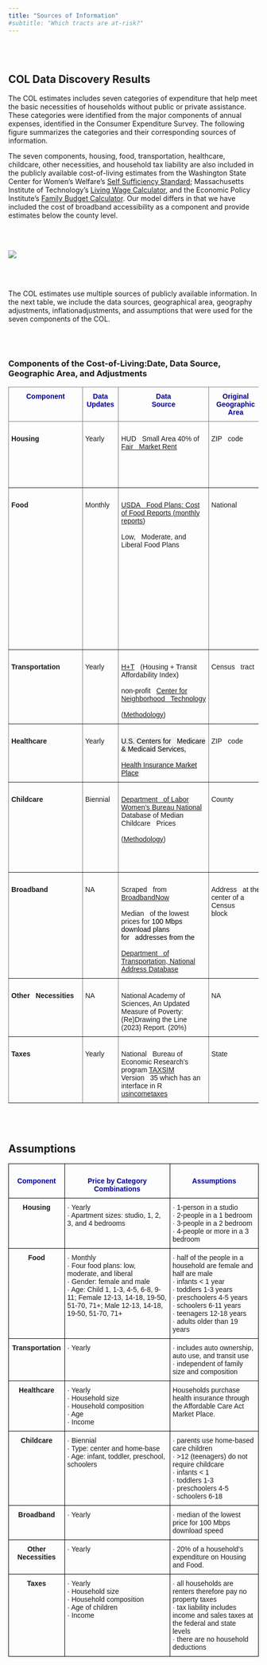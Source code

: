 ```yaml
---
title: "Sources of Information"
#subtitle: "Which tracts are at-risk?"
---
```


<br>
<br>


## COL Data Discovery Results

 
The COL estimates includes seven categories of expenditure that help meet the basic necessities of households without public or private assistance.  These categories were identified from the major components of annual expenses, identified in the Consumer Expenditure Survey. The following figure summarizes the categories and their corresponding sources of information. 

The seven components, housing, food, transportation, healthcare, childcare, other necessities, and household tax liability are also included in the publicly available cost-of-living estimates from the Washington State Center for Women’s Welfare’s [Self Sufficiency Standard](https://selfsufficiencystandard.org/washington); Massachusetts Institute of Technology’s [Living Wage Calculator](https://livingwage.mit.edu/), and the Economic Policy Institute’s [Family Budget Calculator](https://www.epi.org/resources/budget/budget-map/).  Our model differs in that we have included the cost of broadband accessibility as a component and provide estimates below the county level.

<br>
<br>

![](img/sources_data.png)  

<br>
<br>

The COL estimates use multiple sources of publicly available information.  In the next table, we include the data sources, geographical area, geography adjustments, inflationadjustments, and assumptions that were used for the seven components of the COL. 

<br>
<br>

### Components of the Cost-of-Living:Date, Data Source, Geographic Area, and Adjustments

<style type="text/css">
.tg  {border-collapse:collapse;border-spacing:0;}
.tg td{border-color:black;border-style:solid;border-width:1px;font-family:Arial, sans-serif;font-size:14px;
  overflow:hidden;padding:10px 5px;word-break:normal;}
.tg th{border-color:black;border-style:solid;border-width:1px;font-family:Arial, sans-serif;font-size:14px;
  font-weight:normal;overflow:hidden;padding:10px 5px;word-break:normal;}
.tg .tg-cttg{border-color:inherit;color:#00009b;font-weight:bold;text-align:center;vertical-align:top}
.tg .tg-fymr{border-color:inherit;font-weight:bold;text-align:left;vertical-align:top}
.tg .tg-0pky{border-color:inherit;text-align:left;vertical-align:top}
</style>
<table class="tg">
<thead>
  <tr>
    <th class="tg-cttg"><span style="font-weight:bold">Component    </span></th>
    <th class="tg-cttg">Data <br>Updates    </th>
    <th class="tg-cttg">Data<br>Source</th>
    <th class="tg-cttg">Original <br>Geographic <br>Area</th>
    <th class="tg-cttg">Geographic<br>Area<br>Adjustment</th>
    <th class="tg-cttg">Inflation<br>(Time)<br>Adjustment</th>
    <th class="tg-cttg">Final<br>Geographic <br>Area</th>
  </tr>
</thead>
<tbody>
  <tr>
    <td class="tg-fymr">&nbsp;&nbsp;&nbsp;<br>Housing&nbsp;&nbsp;&nbsp;</td>
    <td class="tg-0pky">&nbsp;&nbsp;&nbsp;<br>Yearly&nbsp;&nbsp;&nbsp;</td>
    <td class="tg-0pky">&nbsp;&nbsp;&nbsp;<br>HUD&nbsp;&nbsp;&nbsp;Small Area 40% of <a href="https://www.huduser.gov/portal/datasets/fmr/smallarea/index.html">Fair&nbsp;&nbsp;&nbsp;Market Rent</a>&nbsp;&nbsp;&nbsp;&nbsp;</td>
    <td class="tg-0pky">&nbsp;&nbsp;&nbsp;<br>ZIP&nbsp;&nbsp;&nbsp;code<br>&nbsp;&nbsp;&nbsp;<br> &nbsp;&nbsp;&nbsp;</td>
    <td class="tg-0pky">&nbsp;&nbsp;&nbsp;<br>ZIPS&nbsp;&nbsp;&nbsp;codes are distributed to census tracts based on demographic data&nbsp;&nbsp;&nbsp;</td>
    <td class="tg-0pky">&nbsp;&nbsp;&nbsp;<br>NA&nbsp;&nbsp;&nbsp;</td>
    <td class="tg-0pky">&nbsp;&nbsp;&nbsp;<br>Census&nbsp;&nbsp;&nbsp;<br>&nbsp;&nbsp;&nbsp;<br>tract&nbsp;&nbsp;&nbsp;</td>
  </tr>
  <tr>
    <td class="tg-fymr">&nbsp;&nbsp;&nbsp;<br>Food&nbsp;&nbsp;&nbsp;</td>
    <td class="tg-0pky">&nbsp;&nbsp;&nbsp;<br>Monthly&nbsp;&nbsp;&nbsp;</td>
    <td class="tg-0pky">&nbsp;&nbsp;&nbsp;<br><a href="https://www.fns.usda.gov/cnpp/usda-food-plans-cost-food-reports-monthly-reports">USDA&nbsp;&nbsp;&nbsp;Food Plans: Cost of Food Reports (monthly reports)</a><br>&nbsp;&nbsp;&nbsp;<br>Low,&nbsp;&nbsp;&nbsp;Moderate, and Liberal Food Plans&nbsp;&nbsp;&nbsp;</td>
    <td class="tg-0pky">&nbsp;&nbsp;&nbsp;<br>National&nbsp;&nbsp;&nbsp;&nbsp;&nbsp;&nbsp;</td>
    <td class="tg-0pky">&nbsp;&nbsp;&nbsp;<br>National&nbsp;&nbsp;&nbsp;adjusted to the county level using 2020 Feeding America’s Map the Meal Gap&nbsp;&nbsp;&nbsp;estimates at the county and independent city level&nbsp;&nbsp;&nbsp;</td>
    <td class="tg-0pky">&nbsp;&nbsp;&nbsp;<br><a href="https://www.bls.gov/regions/mid-atlantic/news-release/consumerpriceindex_washingtondc.htm#ro3xg01wbu.f.1">Consumer&nbsp;&nbsp;&nbsp;Price Index, Washington-Arlington-Alexandria area – November 2022</a>;<br>&nbsp;&nbsp;&nbsp;<br><a href="https://www.bls.gov/regions/mid-atlantic/news-release/2021/consumerpriceindex_washingtondc_20211210.htm">Consumer&nbsp;&nbsp;&nbsp;Price Index, Washington-Arlington-Alexandria area – November 2021</a><br>&nbsp;&nbsp;&nbsp;<br>(used&nbsp;&nbsp;&nbsp;to adjust the 2020 Feeding America’s Map the Meal Gap data)&nbsp;&nbsp;&nbsp;</td>
    <td class="tg-0pky">&nbsp;&nbsp;&nbsp;<br>County&nbsp;&nbsp;&nbsp;</td>
  </tr>
  <tr>
    <td class="tg-fymr">&nbsp;&nbsp;&nbsp;<br>Transportation&nbsp;&nbsp;&nbsp;</td>
    <td class="tg-0pky">&nbsp;&nbsp;&nbsp;<br>Yearly&nbsp;&nbsp;&nbsp;</td>
    <td class="tg-0pky">&nbsp;&nbsp;&nbsp;<br><a href="https://htaindex.cnt.org/">H+T</a>&nbsp;&nbsp;&nbsp;(Housing + Transit Affordability Index) <br>&nbsp;&nbsp;&nbsp;<br>non-profit&nbsp;&nbsp;&nbsp;<a href="https://cnt.org/">Center for Neighborhood&nbsp;&nbsp;&nbsp;Technology</a><br>&nbsp;&nbsp;&nbsp;<br>(<a href="https://htaindex.cnt.org/about/method-2022.pdf">Methodology</a>)&nbsp;&nbsp;&nbsp;</td>
    <td class="tg-0pky">&nbsp;&nbsp;&nbsp;<br>Census&nbsp;&nbsp;&nbsp;tract&nbsp;&nbsp;&nbsp;</td>
    <td class="tg-0pky">&nbsp;&nbsp;&nbsp;<br>NA&nbsp;&nbsp;&nbsp;</td>
    <td class="tg-0pky">&nbsp;&nbsp;&nbsp;<br>NA&nbsp;&nbsp;&nbsp;</td>
    <td class="tg-0pky">&nbsp;&nbsp;&nbsp;<br>Census&nbsp;&nbsp;&nbsp;<br>&nbsp;&nbsp;&nbsp;<br>tract&nbsp;&nbsp;&nbsp;</td>
  </tr>
  <tr>
    <td class="tg-fymr">&nbsp;&nbsp;&nbsp;<br>Healthcare&nbsp;&nbsp;&nbsp;</td>
    <td class="tg-0pky">&nbsp;&nbsp;&nbsp;<br>Yearly&nbsp;&nbsp;&nbsp;</td>
    <td class="tg-0pky">&nbsp;&nbsp;&nbsp;<br><span style="color:black;background-color:#F2F2F2">U.S. Centers for&nbsp;&nbsp;&nbsp;Medicare &amp; Medicaid Services,</span><br>&nbsp;&nbsp;&nbsp;<br><a href="https://www.healthcare.gov/apply-and-enroll/how-to-apply/"><span style="background-color:#F2F2F2">Health Insurance Market Place</span></a><span style="color:black;background-color:#F2F2F2"> </span>&nbsp;&nbsp;&nbsp;</td>
    <td class="tg-0pky">&nbsp;&nbsp;&nbsp;<br>ZIP&nbsp;&nbsp;&nbsp;code<br>&nbsp;&nbsp;&nbsp;<br> &nbsp;&nbsp;&nbsp;</td>
    <td class="tg-0pky">&nbsp;&nbsp;&nbsp;<br>NA&nbsp;&nbsp;&nbsp;</td>
    <td class="tg-0pky">&nbsp;&nbsp;&nbsp;<br>NA&nbsp;&nbsp;&nbsp;</td>
    <td class="tg-0pky">&nbsp;&nbsp;&nbsp;<br>County&nbsp;&nbsp;&nbsp;</td>
  </tr>
  <tr>
    <td class="tg-fymr">&nbsp;&nbsp;&nbsp;<br>Childcare&nbsp;&nbsp;&nbsp;</td>
    <td class="tg-0pky">&nbsp;&nbsp;&nbsp;<br>Biennial&nbsp;&nbsp;&nbsp;</td>
    <td class="tg-0pky">&nbsp;&nbsp;&nbsp;<br><a href="https://www.dol.gov/agencies/wb/topics/featured-childcare">Department&nbsp;&nbsp;&nbsp;of Labor Women’s Bureau National</a> Database of Median Childcare&nbsp;&nbsp;&nbsp;Prices <br>&nbsp;&nbsp;&nbsp;<br>(<a href="https://www.dol.gov/sites/dolgov/files/WB/media/NationalDatabaseofChildcarePricesTechnicalGuideFinal.pdf">Methodology</a>)&nbsp;&nbsp;&nbsp;</td>
    <td class="tg-0pky">&nbsp;&nbsp;&nbsp;<br>County&nbsp;&nbsp;&nbsp;</td>
    <td class="tg-0pky">&nbsp;&nbsp;&nbsp;<br>NA&nbsp;&nbsp;&nbsp;</td>
    <td class="tg-0pky">&nbsp;&nbsp;&nbsp;<br>Department&nbsp;&nbsp;&nbsp;of Labor Women’s Bureau National Methodology used to impute the Washington,&nbsp;&nbsp;&nbsp;D.C. child care area cost from 2012 to 2022&nbsp;&nbsp;&nbsp;</td>
    <td class="tg-0pky">&nbsp;&nbsp;&nbsp;<br>County&nbsp;&nbsp;&nbsp;</td>
  </tr>
  <tr>
    <td class="tg-fymr">&nbsp;&nbsp;&nbsp;<br>Broadband&nbsp;&nbsp;&nbsp;</td>
    <td class="tg-0pky">&nbsp;&nbsp;&nbsp;<br>NA&nbsp;&nbsp;&nbsp;</td>
    <td class="tg-0pky">&nbsp;&nbsp;&nbsp;<br>Scraped&nbsp;&nbsp;&nbsp;from <a href="https://broadbandnow.com/">BroadbandNow</a><br>&nbsp;&nbsp;&nbsp;<br>Median&nbsp;&nbsp;&nbsp;of the lowest prices for <span style="color:black">100 Mbps download plans for&nbsp;&nbsp;&nbsp;addresses from the</span><br>&nbsp;&nbsp;&nbsp;<br><a href="https://www.transportation.gov/gis/national-address-database">Department&nbsp;&nbsp;&nbsp;of Transportation, National Address Database</a>&nbsp;&nbsp;&nbsp;</td>
    <td class="tg-0pky">&nbsp;&nbsp;&nbsp;<br>Address&nbsp;&nbsp;&nbsp;at the center of a Census block&nbsp;&nbsp;&nbsp;&nbsp;</td>
    <td class="tg-0pky">&nbsp;&nbsp;&nbsp;<br>NA&nbsp;&nbsp;&nbsp;</td>
    <td class="tg-0pky">&nbsp;&nbsp;&nbsp;<br>NA&nbsp;&nbsp;&nbsp;</td>
    <td class="tg-0pky">&nbsp;&nbsp;&nbsp;<br>Census&nbsp;&nbsp;&nbsp;tract&nbsp;&nbsp;&nbsp;</td>
  </tr>
  <tr>
    <td class="tg-fymr">&nbsp;&nbsp;&nbsp;<br>Other&nbsp;&nbsp;&nbsp;Necessities&nbsp;&nbsp;&nbsp;</td>
    <td class="tg-0pky">&nbsp;&nbsp;&nbsp;<br>NA&nbsp;&nbsp;&nbsp;</td>
    <td class="tg-0pky">   <br>National Academy of Sciences, An Updated Measure of Poverty: (Re)Drawing the Line (2023) Report. (20%)</td>
    <td class="tg-0pky">&nbsp;&nbsp;&nbsp;<br>NA&nbsp;&nbsp;&nbsp;</td>
    <td class="tg-0pky">&nbsp;&nbsp;&nbsp;<br>NA&nbsp;&nbsp;&nbsp;</td>
    <td class="tg-0pky">&nbsp;&nbsp;&nbsp;<br>NA&nbsp;&nbsp;&nbsp;</td>
    <td class="tg-0pky">&nbsp;&nbsp;&nbsp;<br>NA&nbsp;&nbsp;&nbsp;</td>
  </tr>
  <tr>
    <td class="tg-fymr">&nbsp;&nbsp;&nbsp;<br>Taxes&nbsp;&nbsp;&nbsp;</td>
    <td class="tg-0pky">&nbsp;&nbsp;&nbsp;<br>Yearly&nbsp;&nbsp;&nbsp;</td>
    <td class="tg-0pky">&nbsp;&nbsp;&nbsp;<br>National&nbsp;&nbsp;&nbsp;Bureau of Economic Research’s program <a href="http://taxsim.nber.org/taxsim35/">TAXSIM</a> Version&nbsp;&nbsp;&nbsp;35 which has an interface in R <a href="https://cran.rstudio.com/web/packages/usincometaxes/vignettes/using-usincometaxes.html">usincometaxes</a>&nbsp;&nbsp;&nbsp;</td>
    <td class="tg-0pky">&nbsp;&nbsp;&nbsp;<br>State&nbsp;&nbsp;&nbsp;</td>
    <td class="tg-0pky">&nbsp;&nbsp;&nbsp;<br>NA&nbsp;&nbsp;&nbsp;</td>
    <td class="tg-0pky">&nbsp;&nbsp;&nbsp;<br>NA&nbsp;&nbsp;&nbsp;</td>
    <td class="tg-0pky">&nbsp;&nbsp;&nbsp;<br>State&nbsp;&nbsp;&nbsp;</td>
  </tr>
</tbody>
</table>


<br>
<br>

## Assumptions

<style type="text/css">
.tg  {border-collapse:collapse;border-spacing:0;}
.tg td{border-color:black;border-style:solid;border-width:1px;font-family:Arial, sans-serif;font-size:14px;
  overflow:hidden;padding:10px 5px;word-break:normal;}
.tg th{border-color:black;border-style:solid;border-width:1px;font-family:Arial, sans-serif;font-size:14px;
  font-weight:normal;overflow:hidden;padding:10px 5px;word-break:normal;}
.tg .tg-pewz{color:#00009b;font-weight:bold;text-align:center;vertical-align:top}
.tg .tg-amwm{font-weight:bold;text-align:center;vertical-align:top}
.tg .tg-0lax{text-align:left;vertical-align:top}
</style>
<table class="tg">
<thead>
  <tr>
    <th class="tg-pewz">    <br>Component    </th>
    <th class="tg-pewz">    <br>Price by Category Combinations    </th>
    <th class="tg-pewz">    <br>Assumptions    </th>
  </tr>
</thead>
<tbody>
  <tr>
    <td class="tg-amwm">Housing</td>
    <td class="tg-0lax">·<span style="font-weight:normal;font-style:normal">   </span>Yearly<br>·<span style="font-weight:normal;font-style:normal">   </span>Apartment sizes: studio, 1, 2, 3, and 4 bedrooms</td>
    <td class="tg-0lax">·<span style="font-weight:normal;font-style:normal">   </span>1-person in a studio<br>·<span style="font-weight:normal;font-style:normal">   </span>2-people in a 1 bedroom<br>·<span style="font-weight:normal;font-style:normal">   </span>3-people in a 2 bedroom<br>·<span style="font-weight:normal;font-style:normal">   </span>4-people or more in a 3 bedroom</td>
  </tr>
  <tr>
    <td class="tg-amwm">Food</td>
    <td class="tg-0lax">·<span style="font-weight:normal;font-style:normal">   </span>Monthly<br>·<span style="font-weight:normal;font-style:normal">   </span>Four food plans: low, moderate, and liberal<br>·<span style="font-weight:normal;font-style:normal">   </span>Gender: female and male<br>·<span style="font-weight:normal;font-style:normal">   </span>Age: Child 1, 1-3, 4-5, 6-8, 9-11; Female 12-13, 14-18, 19-50, 51-70, 71+; Male 12-13, 14-18, 19-50, 51-70, 71+   </td>
    <td class="tg-0lax">·<span style="font-weight:normal;font-style:normal">  </span>half of the people in a household are female and half are male<br>·<span style="font-weight:normal;font-style:normal">  </span>infants &lt; 1 year<br>·<span style="font-weight:normal;font-style:normal">  </span>toddlers 1-3 years<br>·<span style="font-weight:normal;font-style:normal">  </span>preschoolers 4-5 years<br>·<span style="font-weight:normal;font-style:normal">  </span>schoolers 6-11 years<br>·<span style="font-weight:normal;font-style:normal">  </span>teenagers 12-18 years<br>·<span style="font-weight:normal;font-style:normal">  </span>adults older than 19 years</td>
  </tr>
  <tr>
    <td class="tg-amwm">Transportation</td>
    <td class="tg-0lax">·<span style="font-weight:normal;font-style:normal">   </span>Yearly<br> </td>
    <td class="tg-0lax">·<span style="font-weight:normal;font-style:normal">  </span>includes auto ownership, auto use, and transit use<br>·<span style="font-weight:normal;font-style:normal">  </span>independent of family size and composition</td>
  </tr>
  <tr>
    <td class="tg-amwm">Healthcare</td>
    <td class="tg-0lax">·<span style="font-weight:normal;font-style:normal">   </span>Yearly<br>·<span style="font-weight:normal;font-style:normal">   </span>Household size<br>·<span style="font-weight:normal;font-style:normal">   </span>Household composition<br>·<span style="font-weight:normal;font-style:normal">   </span>Age<br>·<span style="font-weight:normal;font-style:normal">   </span>Income</td>
    <td class="tg-0lax">Households purchase health insurance through the Affordable Care Act Market Place.</td>
  </tr>
  <tr>
    <td class="tg-amwm">Childcare</td>
    <td class="tg-0lax">·<span style="font-weight:normal;font-style:normal">   </span>Biennial<br>·<span style="font-weight:normal;font-style:normal">   </span>Type: center and home-base<br>·<span style="font-weight:normal;font-style:normal">   </span>Age: infant, toddler, preschool, schoolers</td>
    <td class="tg-0lax">·<span style="font-weight:normal;font-style:normal">  </span>parents use home-based care children<br>·<span style="font-weight:normal;font-style:normal">  </span>&gt;12 (teenagers) do not require childcare<br>·<span style="font-weight:normal;font-style:normal">  </span>infants &lt; 1<br>·<span style="font-weight:normal;font-style:normal">  </span>toddlers 1-3<br>·<span style="font-weight:normal;font-style:normal">  </span>preschoolers 4-5<br>·<span style="font-weight:normal;font-style:normal">  </span>schoolers 6-18</td>
  </tr>
  <tr>
    <td class="tg-amwm">Broadband</td>
    <td class="tg-0lax">·<span style="font-weight:normal;font-style:normal">   </span>Yearly<br> </td>
    <td class="tg-0lax">·<span style="font-weight:normal;font-style:normal">  </span>median of the lowest price for 100 Mbps download speed</td>
  </tr>
  <tr>
    <td class="tg-amwm">Other Necessities</td>
    <td class="tg-0lax">·<span style="font-weight:normal;font-style:normal">   </span>Yearly<br> </td>
    <td class="tg-0lax">·<span style="font-weight:normal;font-style:normal">  </span>20% of a household's expenditure on Housing and Food.</td>
  </tr>
  <tr>
    <td class="tg-amwm">Taxes</td>
    <td class="tg-0lax">·<span style="font-weight:normal;font-style:normal">   </span>Yearly<br>·<span style="font-weight:normal;font-style:normal">   </span>Household size<br>·<span style="font-weight:normal;font-style:normal">   </span>Household composition<br>·<span style="font-weight:normal;font-style:normal">   </span>Age of children<br>·<span style="font-weight:normal;font-style:normal">   </span>Income</td>
    <td class="tg-0lax">·<span style="font-weight:normal;font-style:normal">  </span>all households are renters therefore pay no property taxes<br>·<span style="font-weight:normal;font-style:normal">  </span>tax liability includes income and sales taxes at the federal and state levels<br>·<span style="font-weight:normal;font-style:normal">  </span>there are no household deductions</td>
  </tr>
</tbody>
</table>


